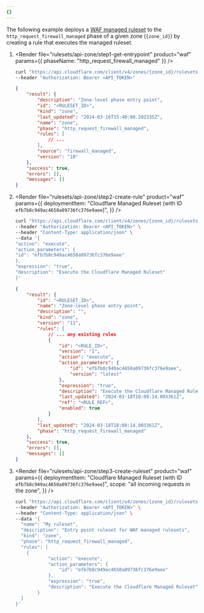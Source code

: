 ```yaml
---
{}
---
```



The following example deploys a [WAF managed ruleset](/waf/managed-rules/#managed-rulesets) to the `http_request_firewall_managed` phase of a given zone (`{zone_id}`) by creating a rule that executes the managed ruleset.

1.  <Render
    	file="rulesets/api-zone/step1-get-entrypoint"
    	product="waf"
    	params={{ phaseName: "http_request_firewall_managed" }}
    />

    ```bash
    curl "https://api.cloudflare.com/client/v4/zones/{zone_id}/rulesets/phases/http_request_firewall_managed/entrypoint" \
    --header "Authorization: Bearer <API_TOKEN>"
    ```

    ```json output {4}
    {
    	"result": {
    		"description": "Zone-level phase entry point",
    		"id": "<RULESET_ID>",
    		"kind": "zone",
    		"last_updated": "2024-03-16T15:40:08.202335Z",
    		"name": "zone",
    		"phase": "http_request_firewall_managed",
    		"rules": [
    			// ...
    		],
    		"source": "firewall_managed",
    		"version": "10"
    	},
    	"success": true,
    	"errors": [],
    	"messages": []
    }
    ```

2.  <Render
    	file="rulesets/api-zone/step2-create-rule"
    	product="waf"
    	params={{
    		deploymentItem:
    			"Cloudflare Managed Ruleset (with ID `efb7b8c949ac4650a09736fc376e9aee`)",
    	}}
    />

    ```bash
    curl "https://api.cloudflare.com/client/v4/zones/{zone_id}/rulesets/{ruleset_id}/rules" \
    --header "Authorization: Bearer <API_TOKEN>" \
    --header "Content-Type: application/json" \
    --data '{
    "action": "execute",
    "action_parameters": {
    "id": "efb7b8c949ac4650a09736fc376e9aee"
    },
    "expression": "true",
    "description": "Execute the Cloudflare Managed Ruleset"
    }'
    ```

    ```json output
    {
    	"result": {
    		"id": "<RULESET_ID>",
    		"name": "Zone-level phase entry point",
    		"description": "",
    		"kind": "zone",
    		"version": "11",
    		"rules": [
    			// ... any existing rules
    			{
    				"id": "<RULE_ID>",
    				"version": "1",
    				"action": "execute",
    				"action_parameters": {
    					"id": "efb7b8c949ac4650a09736fc376e9aee",
    					"version": "latest"
    				},
    				"expression": "true",
    				"description": "Execute the Cloudflare Managed Ruleset",
    				"last_updated": "2024-03-18T18:08:14.003361Z",
    				"ref": "<RULE_REF>",
    				"enabled": true
    			}
    		],
    		"last_updated": "2024-03-18T18:08:14.003361Z",
    		"phase": "http_request_firewall_managed"
    	},
    	"success": true,
    	"errors": [],
    	"messages": []
    }
    ```

3.  <Render
    	file="rulesets/api-zone/step3-create-ruleset"
    	product="waf"
    	params={{
    		deploymentItem:
    			"Cloudflare Managed Ruleset (with ID `efb7b8c949ac4650a09736fc376e9aee`)",
    		scope: "all incoming requests in the zone",
    	}}
    />

    ```bash
    curl "https://api.cloudflare.com/client/v4/zones/{zone_id}/rulesets" \
    --header "Authorization: Bearer <API_TOKEN>" \
    --header "Content-Type: application/json" \
    --data '{
      "name": "My ruleset",
      "description": "Entry point ruleset for WAF managed rulesets",
      "kind": "zone",
      "phase": "http_request_firewall_managed",
      "rules": [
        {
    			"action": "execute",
    			"action_parameters": {
    				"id": "efb7b8c949ac4650a09736fc376e9aee"
    			},
    			"expression": "true",
    			"description": "Execute the Cloudflare Managed Ruleset"
    		}
      ]
    }'
    ```
